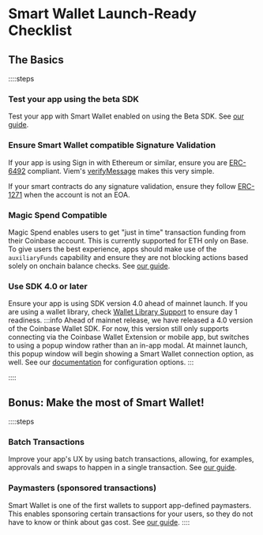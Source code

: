 # Smart Wallet Launch-Ready Checklist 
## The Basics
::::steps
### Test your app using the beta SDK
 
Test your app with Smart Wallet enabled on using the Beta SDK. See [our guide](/guides/update-existing-app).

### Ensure Smart Wallet compatible Signature Validation
 
If your app is using Sign in with Ethereum or similar, ensure you are [ERC-6492](https://eips.ethereum.org/EIPS/eip-6492) compliant. 
Viem's [verifyMessage](https://viem.sh/docs/actions/public/verifyMessage#verifymessage) makes this very simple. 

If your smart contracts do any signature validation, ensure they follow [ERC-1271](https://eips.ethereum.org/EIPS/eip-1271)
when the account is not an EOA.    

### Magic Spend Compatible
Magic Spend enables users to get "just in time" transaction funding from their Coinbase account.
This is currently supported for ETH only on Base. 
To give users the best experience, apps should make use of the `auxiliaryFunds` capability 
and ensure they are not blocking actions based solely on onchain balance checks. See [our guide](/guides/magic-spend).

### Use SDK 4.0 or later
Ensure your app is using SDK version 4.0 ahead of mainnet launch. If you are using a wallet library, check
[Wallet Library Support](/wallet-library-support) to ensure day 1 readiness.
:::info
Ahead of mainnet release, we have released a 4.0 version of the Coinbase Wallet SDK. For now, 
this version still only supports connecting via the Coinbase Wallet Extension or mobile app, but 
switches to using a popup window rather than an in-app modal. At mainnet launch, this popup window
will begin showing a Smart Wallet connection option, as well. 
See our [documentation](/sdk/makeWeb3Provider#parameters) for configuration options.
:::

::::
## Bonus: Make the most of Smart Wallet!
::::steps
### Batch Transactions
Improve your app's UX by using batch transactions, allowing, for examples, 
approvals and swaps to happen in a single transaction. See [our guide](/guides/batch-transactions).
### Paymasters (sponsored transactions)
Smart Wallet is one of the first wallets to support app-defined paymasters. This enables sponsoring
certain transactions for your users, so they do not have to know or think about gas cost. 
See [our guide](/guides/paymasters).
::::